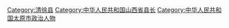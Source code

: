 [[Category:清徐县|Category:清徐县]]
[[Category:中华人民共和国山西省县长|Category:中华人民共和国山西省县长]]
[[Category:中华人民共和国太原市政治人物|Category:中华人民共和国太原市政治人物]]